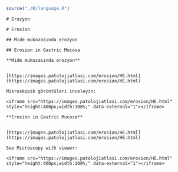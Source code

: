 
```r

source("./R/language.R")

```



```asis

# Erozyon

```




```asis

# Erosion

```




```asis

## Mide mukozasında erozyon

```




```asis

## Erosion in Gastric Mucosa

```




```asis

**Mide mukozasında erozyon**


[https://images.patolojiatlasi.com/erosion/HE.html](https://images.patolojiatlasi.com/erosion/HE.html)

Mikroskopik görüntüleri inceleyin:

<iframe src="https://images.patolojiatlasi.com/erosion/HE.html" style="height:400px;width:100%;" data-external="1"></iframe>

```




```asis

**Erosion in Gastric Mucosa**


[https://images.patolojiatlasi.com/erosion/HE.html](https://images.patolojiatlasi.com/erosion/HE.html)

See Microscopy with viewer: 

<iframe src="https://images.patolojiatlasi.com/erosion/HE.html" style="height:400px;width:100%;" data-external="1"></iframe>

```




